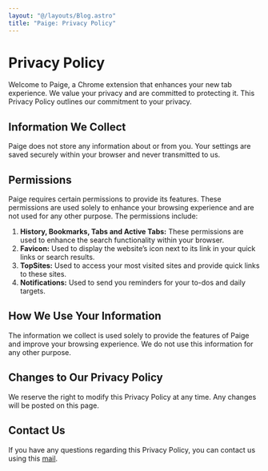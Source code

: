 ```yaml
---
layout: "@/layouts/Blog.astro"
title: "Paige: Privacy Policy"
---
```


# Privacy Policy

Welcome to Paige, a Chrome extension that enhances your new tab experience. We value your privacy and are committed to protecting it. This Privacy Policy outlines our commitment to your privacy.

## Information We Collect

Paige does not store any information about or from you. Your settings are saved securely within your browser and never transmitted to us.

## Permissions

Paige requires certain permissions to provide its features. These permissions are used solely to enhance your browsing experience and are not used for any other purpose. The permissions include:

1. **History, Bookmarks, Tabs and Active Tabs:** These permissions are used to enhance the search functionality within your browser.
2. **Favicon:** Used to display the website’s icon next to its link in your quick links or search results.
3. **TopSites:** Used to access your most visited sites and provide quick links to these sites.
4. **Notifications:** Used to send you reminders for your to-dos and daily targets.

## How We Use Your Information

The information we collect is used solely to provide the features of Paige and improve your browsing experience. We do not use this information for any other purpose.

## Changes to Our Privacy Policy

We reserve the right to modify this Privacy Policy at any time. Any changes will be posted on this page.

## Contact Us

If you have any questions regarding this Privacy Policy, you can contact us using this <a href="mailto:paige.devmotion.co@gmail.com" class="underline underline-offset-4 hover:underline-offset-1 hover:text-primary transition-all duration-200 ease-in-out">mail</a>.
